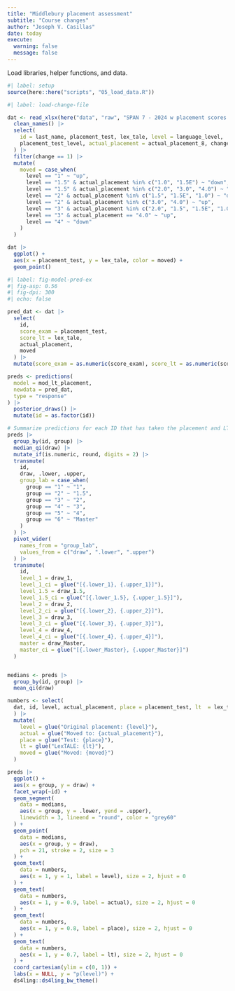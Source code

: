 ```yaml
---
title: "Middlebury placement assessment"
subtitle: "Course changes"
author: "Joseph V. Casillas"
date: today
execute: 
  warning: false
  message: false
---
```


Load libraries, helper functions, and data. 

```r
#| label: setup
source(here::here("scripts", "05_load_data.R"))
```

```r
#| label: load-change-file

dat <- read_xlsx(here("data", "raw", "SPAN 7 - 2024 w placement scores.xlsx")) |> 
  clean_names() |> 
  select(
    id = last_name, placement_test, lex_tale, level = language_level, 
    placement_test_level, actual_placement = actual_placement_8, change
  ) |> 
  filter(change == 1) |> 
  mutate(
    moved = case_when(
      level == "1" ~ "up", 
      level == "1.5" & actual_placement %in% c("1.0", "1.5E") ~ "down", 
      level == "1.5" & actual_placement %in% c("2.0", "3.0", "4.0") ~ "up", 
      level == "2" & actual_placement %in% c("1.5", "1.5E", "1.0") ~ "down", 
      level == "2" & actual_placement %in% c("3.0", "4.0") ~ "up", 
      level == "3" & actual_placement %in% c("2.0", "1.5", "1.5E", "1.0") ~ "down", 
      level == "3" & actual_placement == "4.0" ~ "up", 
      level == "4" ~ "down"
    )
  )
```


```r
dat |> 
  ggplot() + 
  aes(x = placement_test, y = lex_tale, color = moved) + 
  geom_point()


```





```r
#| label: fig-model-pred-ex
#| fig-asp: 0.56
#| fig-dpi: 300
#| echo: false

pred_dat <- dat |> 
  select(
    id, 
    score_exam = placement_test, 
    score_lt = lex_tale, 
    actual_placement, 
    moved
  ) |> 
  mutate(score_exam = as.numeric(score_exam), score_lt = as.numeric(score_lt))

preds <- predictions(
  model = mod_lt_placement, 
  newdata = pred_dat, 
  type = "response"
) |> 
  posterior_draws() |> 
  mutate(id = as.factor(id)) 

# Summarize predictions for each ID that has taken the placement and LT
preds |> 
  group_by(id, group) |> 
  median_qi(draw) |> 
  mutate_if(is.numeric, round, digits = 2) |> 
  transmute(
    id, 
    draw, .lower, .upper, 
    group_lab = case_when(
      group == "1" ~ "1", 
      group == "2" ~ "1.5", 
      group == "3" ~ "2", 
      group == "4" ~ "3", 
      group == "5" ~ "4", 
      group == "6" ~ "Master"
    )
  ) |> 
  pivot_wider(
    names_from = "group_lab", 
    values_from = c("draw", ".lower", ".upper")
  ) |> 
  transmute(
    id, 
    level_1 = draw_1, 
    level_1_ci = glue("[{.lower_1}, {.upper_1}]"), 
    level_1.5 = draw_1.5, 
    level_1.5_ci = glue("[{.lower_1.5}, {.upper_1.5}]"), 
    level_2 = draw_2, 
    level_2_ci = glue("[{.lower_2}, {.upper_2}]"), 
    level_3 = draw_3, 
    level_3_ci = glue("[{.lower_3}, {.upper_3}]"), 
    level_4 = draw_4, 
    level_4_ci = glue("[{.lower_4}, {.upper_4}]"), 
    master = draw_Master, 
    master_ci = glue("[{.lower_Master}, {.upper_Master}]") 
  ) 


medians <- preds |> 
  group_by(id, group) |> 
  mean_qi(draw)

numbers <- select(
  dat, id, level, actual_placement, place = placement_test, lt  = lex_tale, moved
  ) |> 
  mutate(
    level = glue("Original placement: {level}"), 
    actual = glue("Moved to: {actual_placement}"), 
    place = glue("Test: {place}"), 
    lt = glue("LexTALE: {lt}"), 
    moved = glue("Moved: {moved}")
  )

preds |> 
  ggplot() + 
  aes(x = group, y = draw) + 
  facet_wrap(~id) + 
  geom_segment(
    data = medians, 
    aes(x = group, y = .lower, yend = .upper), 
    linewidth = 3, lineend = "round", color = "grey60"
  ) + 
  geom_point(
    data = medians, 
    aes(x = group, y = draw), 
    pch = 21, stroke = 2, size = 3
  ) + 
  geom_text(
    data = numbers, 
    aes(x = 1, y = 1, label = level), size = 2, hjust = 0
  ) + 
  geom_text(
    data = numbers, 
    aes(x = 1, y = 0.9, label = actual), size = 2, hjust = 0
  ) + 
  geom_text(
    data = numbers, 
    aes(x = 1, y = 0.8, label = place), size = 2, hjust = 0
  ) + 
  geom_text(
    data = numbers, 
    aes(x = 1, y = 0.7, label = lt), size = 2, hjust = 0
  ) + 
  coord_cartesian(ylim = c(0, 1)) + 
  labs(x = NULL, y = "p(level)") + 
  ds4ling::ds4ling_bw_theme()

```

